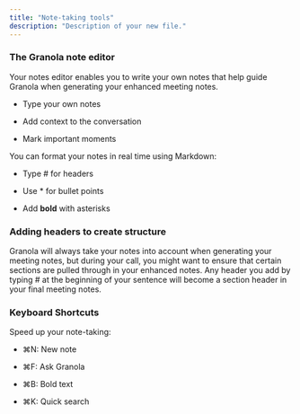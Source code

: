 ```yaml
---
title: "Note-taking tools"
description: "Description of your new file."
---
```


### The Granola note editor

Your notes editor enables you to write your own notes that help guide Granola when generating your enhanced meeting notes.&#x20;

* Type your own notes

* Add context to the conversation

* Mark important moments

You can format your notes in real time using Markdown:&#x20;

* Type # for headers

* Use \* for bullet points

* Add **bold** with asterisks

### Adding headers to create structure

Granola will always take your notes into account when generating your meeting notes, but during your call, you might want to ensure that certain sections are pulled through in your enhanced notes. Any header you add by typing # at the beginning of your sentence will become a section header in your final meeting notes.&#x20;

### Keyboard Shortcuts

Speed up your note-taking:

* ⌘N: New note

* ⌘F: Ask Granola

* ⌘B: Bold text

* ⌘K: Quick search
